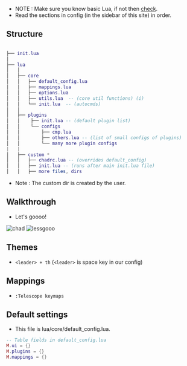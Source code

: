 - NOTE : Make sure you know basic Lua, if not then [check](/quickstart/learn-lua).
- Read the sections in config (in the sidebar of this site) in order.

## Structure

```lua

├── init.lua
│
├── lua
│   │
│   ├── core
│   │   ├── default_config.lua
│   │   ├── mappings.lua
│   │   ├── options.lua
│   │   ├── utils.lua  -- (core util functions) (i)
│   │   └── init.lua  -- (autocmds)
│   │
│   ├── plugins
│   │    ├── init.lua -- (default plugin list)
│   │    └── configs
│   │        ├── cmp.lua
│   │        ├── others.lua -- (list of small configs of plugins)
│   │        └── many more plugin configs
|   |
│   ├── custom *
│   │   ├── chadrc.lua -- (overrides default_config)
│   │   ├── init.lua -- (runs after main init.lua file)
│   │   ├── more files, dirs
```

-  Note : The custom dir is created by the user.

## Walkthrough

- Let's goooo!

![chad](https://media.discordapp.net/attachments/610012463907209227/891016498733256774/869951078962196571.png)
![lessgooo](https://cdn.discordapp.com/attachments/610012463907209227/891011437810577480/863483056531046450.png)

## Themes

- `<leader> + th`   (`<leader>` is space key in our config)

## Mappings

- `:Telescope keymaps` 

## Default settings

- This file is lua/core/default_config.lua.

```lua
-- Table fields in default_config.lua
M.ui = {}
M.plugins = {}
M.mappings = {} 
```
